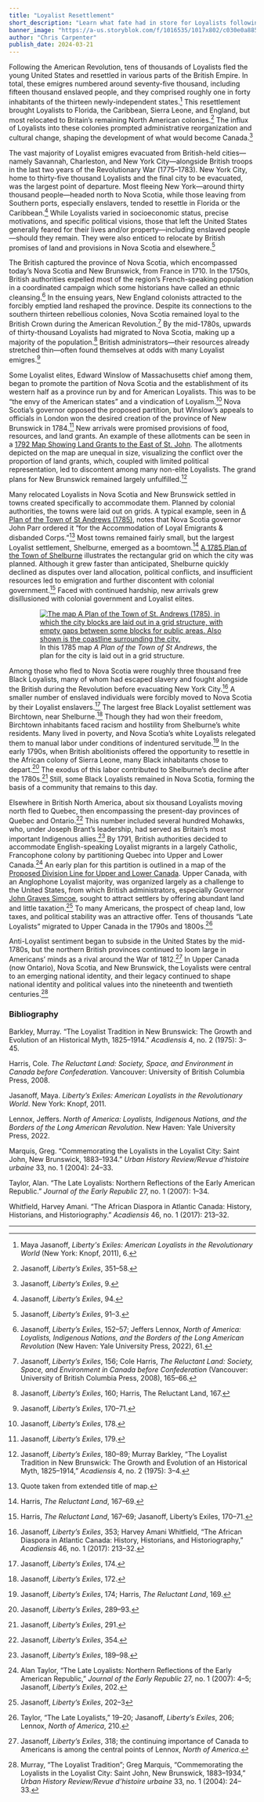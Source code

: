 ```yaml
---
title: "Loyalist Resettlement"
short_description: "Learn what fate had in store for Loyalists following the conclusion of the American Revolution"
banner_image: "https://a-us.storyblok.com/f/1016535/1017x802/c030e0a885/reception_of_the_american_loyalists.jpg"
author: "Chris Carpenter"
publish_date: 2024-03-21
---
```


Following the American Revolution, tens of thousands of Loyalists fled the young United States and resettled in various parts of the British Empire. In total, these emigres numbered around seventy-five thousand, including fifteen thousand enslaved people, and they comprised roughly one in forty inhabitants of the thirteen newly-independent states.[^1] This resettlement brought Loyalists to Florida, the Caribbean, Sierra Leone, and England, but most relocated to Britain’s remaining North American colonies.[^2] The influx of Loyalists into these colonies prompted administrative reorganization and cultural change, shaping the development of what would become Canada.[^3]

The vast majority of Loyalist emigres evacuated from British-held cities—namely Savannah, Charleston, and New York City—alongside British troops in the last two years of the Revolutionary War (1775–1783). New York City, home to thirty-five thousand Loyalists and the final city to be evacuated, was the largest point of departure. Most fleeing New York—around thirty thousand people—headed north to Nova Scotia, while those leaving from Southern ports, especially enslavers, tended to resettle in Florida or the Caribbean.[^4] While Loyalists varied in socioeconomic status, precise motivations, and specific political visions, those that left the United States generally feared for their lives and/or property—including enslaved people—should they remain. They were also enticed to relocate by British promises of land and provisions in Nova Scotia and elsewhere.[^5]

The British captured the province of Nova Scotia, which encompassed today’s Nova Scotia and New Brunswick, from France in 1710. In the 1750s, British authorities expelled most of the region’s French-speaking population in a coordinated campaign which some historians have called an ethnic cleansing.[^6] In the ensuing years, New England colonists attracted to the forcibly emptied land reshaped the province. Despite its connections to the southern thirteen rebellious colonies, Nova Scotia remained loyal to the British Crown during the American Revolution.[^7] By the mid-1780s, upwards of thirty-thousand Loyalists had migrated to Nova Scotia, making up a majority of the population.[^8] British administrators—their resources already stretched thin—often found themselves at odds with many Loyalist emigres.[^9]

Some Loyalist elites, Edward Winslow of Massachusetts chief among them, began to promote the partition of Nova Scotia and the establishment of its western half as a province run by and for American Loyalists. This was to be “the envy of the American states” and a vindication of Loyalism.[^10] Nova Scotia’s governor opposed the proposed partition, but Winslow’s appeals to officials in London won the desired creation of the province of New Brunswick in 1784.[^11] New arrivals were promised provisions of food, resources, and land grants. An example of these allotments can be seen in a [1792 Map Showing Land Grants to the East of St. John](/maps/commonwealth:kd17gt588). The allotments depicted on the map are unequal in size, visualizing the conflict over the proportion of land grants, which, coupled with limited political representation, led to discontent among many non-elite Loyalists. The grand plans for New Brunswick remained largely unfulfilled.[^12]

Many relocated Loyalists in Nova Scotia and New Brunswick settled in towns created specifically to accommodate them. Planned by colonial authorities, the towns were laid out on grids. A typical example, seen in [A Plan of the Town of St Andrews (1785)](/maps/commonwealth:hx11z4831), notes that Nova Scotia governor John Parr ordered it “for the Accommodation of Loyal Emigrants & disbanded Corps.”[^13] Most towns remained fairly small, but the largest Loyalist settlement, Shelburne, emerged as a boomtown.[^14] [A 1785 Plan of the Town of Shelburne](/maps/commonwealth:hx11z0526) illustrates the rectangular grid on which the city was planned. Although it grew faster than anticipated, Shelburne quickly declined as disputes over land allocation, political conflicts, and insufficient resources led to emigration and further discontent with colonial government.[^15] Faced with continued hardship, new arrivals grew disillusioned with colonial government and Loyalist elites.

<figure style="display: block;margin-left: auto;margin-right: auto;width: 75%;">
  <a href="/maps/commonwealth:hx11z4831">
   <img src="https://iiif.digitalcommonwealth.org/iiif/2/commonwealth:hx11z4849/365,273,8293,4994/pct:50/0/default.jpg" alt="The map A Plan of the Town of St. Andrews (1785), in which the city blocks are laid out in a grid structure, with empty gaps between some blocks for public areas. Also shown is the coastline surrounding the city." />
  </a>
  <figcaption>
    In this 1785 map <em>A Plan of the Town of St Andrews</em>, the plan for the city is laid out in a grid structure.
  </figcaption>
</figure>

Among those who fled to Nova Scotia were roughly three thousand free Black Loyalists, many of whom had escaped slavery and fought alongside the British during the Revolution before evacuating New York City.[^16] A smaller number of enslaved individuals were forcibly moved to Nova Scotia by their Loyalist enslavers.[^17] The largest free Black Loyalist settlement was Birchtown, near Shelburne.[^18] Though they had won their freedom, Birchtown inhabitants faced racism and hostility from Shelburne’s white residents. Many lived in poverty, and Nova Scotia’s white Loyalists relegated them to manual labor under conditions of indentured servitude.[^19] In the early 1790s, when British abolitionists offered the opportunity to resettle in the African colony of Sierra Leone, many Black inhabitants chose to depart.[^20] The exodus of this labor contributed to Shelburne’s decline after the 1780s.[^21] Still, some Black Loyalists remained in Nova Scotia, forming the basis of a community that remains to this day.

Elsewhere in British North America, about six thousand Loyalists moving north fled to Quebec, then encompassing the present-day provinces of Quebec and Ontario.[^22] This number included several hundred Mohawks, who, under Joseph Brant’s leadership, had served as Britain’s most important Indigenous allies.[^23] By 1791, British authorities decided to accommodate English-speaking Loyalist migrants in a largely Catholic, Francophone colony by partitioning Quebec into Upper and Lower Canada.[^24] An early plan for this partition is outlined in a map of the [Proposed Division Line for Upper and Lower Canada](/maps/commonwealth:wd378t192). Upper Canada, with an Anglophone Loyalist majority, was organized largely as a challenge to the United States, from which British administrators, especially Governor [John Graves Simcoe](/people/john-graves-simcoe), sought to attract settlers by offering abundant land and little taxation.[^25] To many Americans, the prospect of cheap land, low taxes, and political stability was an attractive offer. Tens of thousands “Late Loyalists” migrated to Upper Canada in the 1790s and 1800s.[^26]

Anti-Loyalist sentiment began to subside in the United States by the mid-1780s, but the northern British provinces continued to loom large in Americans’ minds as a rival around the War of 1812.[^27] In Upper Canada (now Ontario), Nova Scotia, and New Brunswick, the Loyalists were central to an emerging national identity, and their legacy continued to shape national identity and political values into the nineteenth and twentieth centuries.[^28]

[^1]: Maya Jasanoff, _Liberty's Exiles: American Loyalists in the Revolutionary World_ (New York: Knopf, 2011), 6.

[^2]: Jasanoff, _Liberty’s Exiles_, 351–58.

[^3]: Jasanoff, _Liberty’s Exiles_, 9.

[^4]: Jasanoff, _Liberty’s Exiles_, 94.

[^5]: Jasanoff, _Liberty’s Exiles_, 91–3.

[^6]: Jasanoff, _Liberty’s Exiles_, 152–57; Jeffers Lennox, _North of America: Loyalists, Indigenous Nations, and the Borders of the Long American Revolution_ (New Haven: Yale University Press, 2022), 61.

[^7]: Jasanoff, _Liberty’s Exiles_, 156; Cole Harris, _The Reluctant Land: Society, Space, and Environment in Canada before Confederation_ (Vancouver: University of British Columbia Press, 2008), 165–66.

[^8]: Jasanoff, _Liberty’s Exiles_, 160; Harris, The Reluctant Land, 167.

[^9]: Jasanoff, _Liberty’s Exiles_, 170–71.

[^10]: Jasanoff, _Liberty’s Exiles_, 178.

[^11]: Jasanoff, _Liberty’s Exiles_, 179.

[^12]: Jasanoff, _Liberty’s Exiles_, 180–89; Murray Barkley, “The Loyalist Tradition in New Brunswick: The Growth and Evolution of an Historical Myth, 1825–1914,” _Acadiensis_ 4, no. 2 (1975): 3–4.

[^13]: Quote taken from extended title of map.

[^14]: Harris, _The Reluctant Land_, 167–69.

[^15]: Harris, _The Reluctant Land_, 167–69; Jasanoff, Liberty’s Exiles, 170–71.

[^16]: Jasanoff, _Liberty’s Exiles_, 353; Harvey Amani Whitfield, “The African Diaspora in Atlantic Canada: History, Historians, and Historiography,” _Acadiensis_ 46, no. 1 (2017): 213–32.

[^17]: Jasanoff, _Liberty’s Exiles_, 174.

[^18]: Jasanoff, _Liberty’s Exiles_, 172.

[^19]: Jasanoff, _Liberty’s Exiles_, 174; Harris, _The Reluctant Land_, 169.

[^20]: Jasanoff, _Liberty’s Exiles_, 289–93.

[^21]: Jasanoff, _Liberty’s Exiles_, 291.

[^22]: Jasanoff, _Liberty’s Exiles_, 354.

[^23]: Jasanoff, _Liberty’s Exiles_, 189–98.

[^24]: Alan Taylor, “The Late Loyalists: Northern Reflections of the Early American Republic,” _Journal of the Early Republic_ 27, no. 1 (2007): 4–5; Jasanoff, _Liberty’s Exiles_, 202.

[^25]: Jasanoff, _Liberty’s Exiles_, 202–3

[^26]: Taylor, “The Late Loyalists,” 19–20; Jasanoff, _Liberty’s Exiles_, 206; Lennox, _North of America_, 210.

[^27]: Jasanoff, _Liberty’s Exiles_, 318; the continuing importance of Canada to Americans is among the central points of Lennox, _North of America_.

[^28]: Murray, “The Loyalist Tradition”; Greg Marquis, “Commemorating the Loyalists in the Loyalist City: Saint John, New Brunswick, 1883–1934,” _Urban History Review/Revue d’histoire urbaine_ 33, no. 1 (2004): 24–33.


### Bibliography

Barkley, Murray. “The Loyalist Tradition in New Brunswick: The Growth and Evolution of an Historical Myth, 1825–1914.” _Acadiensis_ 4, no. 2 (1975): 3–45.

Harris, Cole. _The Reluctant Land: Society, Space, and Environment in Canada before Confederation_. Vancouver: University of British Columbia Press, 2008.

Jasanoff, Maya. _Liberty’s Exiles: American Loyalists in the Revolutionary World_. New York: Knopf, 2011.

Lennox, Jeffers. _North of America: Loyalists, Indigenous Nations, and the Borders of the Long American Revolution_. New Haven: Yale University Press, 2022.

Marquis, Greg. “Commemorating the Loyalists in the Loyalist City: Saint John, New Brunswick, 1883–1934.” _Urban History Review/Revue d’histoire urbaine_ 33, no. 1 (2004): 24–33.

Taylor, Alan. “The Late Loyalists: Northern Reflections of the Early American Republic.” _Journal of the Early Republic_ 27, no. 1 (2007): 1–34.

Whitfield, Harvey Amani. “The African Diaspora in Atlantic Canada: History, Historians, and Historiography.” _Acadiensis_ 46, no. 1 (2017): 213–32.

***
